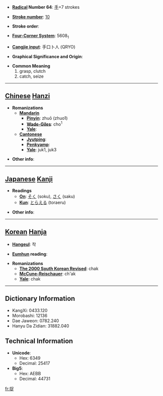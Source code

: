 * '''[[Wiktionary:Chinese radical index| Radical]] Number 64''': [[Wiktionary:Chinese radical index 手|手]]+7 strokes

* '''[[Wiktionary:Chinese total strokes index|Stroke number]]''': [[Wiktionary:Chinese total strokes index 10|10]]

* '''Stroke order''': 

* '''[[Wiktionary:Chinese four corner index|Four-Corner System]]''': 5608<sub>1</sub>

* '''[[Wiktionary:Chinese Cangjie index|Cangjie input]]''': 手口卜人 (QRYO)

* '''Graphical Significance and Origin''': 

* '''Common Meaning'''
*#grasp, clutch
*# catch, seize


----

== [[Chinese]] [[Hanzi]] ==

* '''Romanizations'''
** '''[[Mandarin]]'''
*** '''[[Pinyin]]''': zhuō (zhuo1)
*** '''[[Wade-Giles]]''': cho<sup>1</sup>
*** '''[[Yale]]''': 
** '''[[Cantonese]]'''
*** '''[[Jyutping]]''':
*** '''[[Penkyamp]]''': 
*** '''[[Yale]]''': juk1, juk3

* '''Other info''': 

----

== [[Japanese]] [[Kanji]] ==

* '''Readings'''
** '''[[On]]''': [[そく]] (soku), [[さく]] (saku)
** '''[[Kun]]''': [[とらえる]] (toraeru)

* '''Other info''':  

----

== [[Korean]] [[Hanja]] ==

* '''[[Hangeul]]''': 착

* '''[[Eumhun]] reading''': 

* '''Romanizations'''
** '''[[The 2000 South Korean Revised Romanization|The 2000 South Korean Revised]]''': chak
** '''[[McCune-Reischauer]]''': ch'ak
** '''[[Yale]]''': chak

----

== Dictionary Information ==

* KangXi: 0433.120
* Morobashi: 12136
* Dae Jaweon: 0782.240
* Hanyu Da Zidian: 31882.040

== Technical Information ==

* '''Unicode''':
** Hex: 6349
** Decimal: 25417
* '''Big5''':
** Hex: AEBB
** Decimal: 44731

[[fr:捉]]